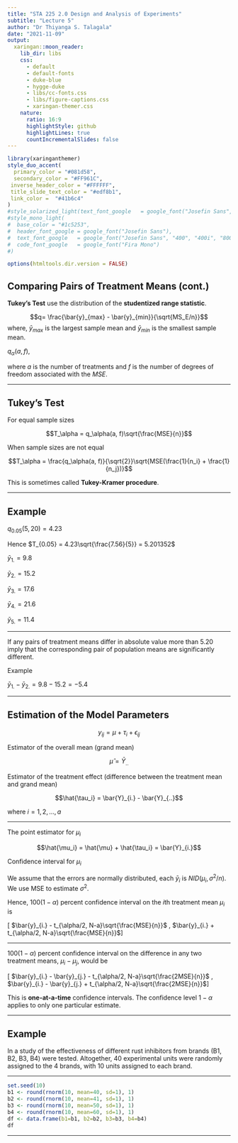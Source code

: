 ```yaml
---
title: "STA 225 2.0 Design and Analysis of Experiments"
subtitle: "Lecture 5"
author: "Dr Thiyanga S. Talagala"
date: "2021-11-09"
output:
  xaringan::moon_reader:
    lib_dir: libs
    css: 
      - default
      - default-fonts
      - duke-blue
      - hygge-duke
      - libs/cc-fonts.css
      - libs/figure-captions.css
      - xaringan-themer.css
    nature:
      ratio: 16:9
      highlightStyle: github
      highlightLines: true
      countIncrementalSlides: false
---
```

```r
library(xaringanthemer)
style_duo_accent(
  primary_color = "#081d58",
  secondary_color = "#FF961C",
 inverse_header_color = "#FFFFFF",
 title_slide_text_color = "#edf8b1",
 link_color =  "#41b6c4"
)
#style_solarized_light(text_font_google   = google_font("Josefin Sans", "400", "400i", "800i", "800"))
#style_mono_light(
#  base_color = "#1c5253",
#  header_font_google = google_font("Josefin Sans"),
#  text_font_google   = google_font("Josefin Sans", "400", "400i", "800i", "800"),
#  code_font_google   = google_font("Fira Mono")
#)
```

<style>

.center2 {
  margin: 0;
  position: absolute;
  top: 50%;
  left: 50%;
  -ms-transform: translate(-50%, -50%);
  transform: translate(-50%, -50%);
}

</style>

<style type="text/css">
.remark-slide-content {
    font-size: 30px;
}
</style>
```r
options(htmltools.dir.version = FALSE)
```



## Comparing Pairs of Treatment Means (cont.)

**Tukey's Test** use the distribution of the **studentized range statistic**.

$$q= \frac{\bar{y}_{max} - \bar{y}_{min}}{\sqrt{MS_E/n}}$$
where, $\bar{y}_{max}$ is the largest sample mean and $\bar{y}_{min}$ is the smallest sample mean.


$q_\alpha(a, f)$, 

where $a$ is the number of treatments and $f$ is the number of degrees of freedom associated with the $MSE$.

---

## Tukey's Test

For equal sample sizes

$$T_\alpha = q_\alpha(a, f)\sqrt{\frac{MSE}{n}}$$

When sample sizes are not equal

$$T_\alpha = \frac{q_\alpha(a, f)}{\sqrt{2}}\sqrt{MSE(\frac{1}{n_i} + \frac{1}{n_j})}$$

This is sometimes called **Tukey-Kramer procedure**.

---

## Example

$q_{0.05}(5, 20) = 4.23$

Hence $T_{0.05} = 4.23\sqrt{\frac{7.56}{5}} = 5.201352$

$\bar{y}_{1.}=9.8$

$\bar{y}_{2.}=15.2$

$\bar{y}_{3.}=17.6$

$\bar{y}_{4.}=21.6$

$\bar{y}_{5.}=11.4$

---

If any pairs of treatment means differ in absolute value more than 5.20 imply that the corresponding pair of population means are significantly different.

Example

$\bar{y}_{1.} - \bar{y}_{2.} = 9.8-15.2 = -5.4$

---

## Estimation of the Model Parameters

$$y_{ij} = \mu + \tau_i + \epsilon_{ij}$$

Estimator of the overall mean (grand mean)

$$\hat{\mu} = \bar{Y}_{..}$$

Estimator of the treatment effect (difference between the treatment mean and grand mean)

$$\hat{\tau_i} = \bar{Y}_{i.} - \bar{Y}_{..}$$

where $i = 1, 2, ..., a$

---

The point estimator for $\mu_i$

$$\hat{\mu_i} = \hat{\mu} + \hat{\tau_i} = \bar{Y}_{i.}$$


Confidence interval for $\mu_i$

We assume that the errors are normally distributed, each $\bar{y}_i$ is $NID(\mu_i, \sigma^2/n)$. We use MSE to estimate $\sigma^2$.

Hence, $100(1-\alpha)$ percent confidence interval on the $i$th treatment mean $\mu_i$ is

[ $\bar{y}_{i.} - t_{\alpha/2, N-a}\sqrt{\frac{MSE}{n}}$ , $\bar{y}_{i.} + t_{\alpha/2, N-a}\sqrt{\frac{MSE}{n}}$]

---

$100(1-\alpha)$ percent confidence interval on the difference in any two treatment means, $\mu_i - \mu_j$, would be

[ $\bar{y}_{i.} - \bar{y}_{j.} - t_{\alpha/2, N-a}\sqrt{\frac{2MSE}{n}}$ , $\bar{y}_{i.} - \bar{y}_{j.} + t_{\alpha/2, N-a}\sqrt{\frac{2MSE}{n}}$]



This is **one-at-a-time** confidence intervals. The confidence level $1-\alpha$ applies to only one particular estimate. 

---

## Example

In a study of the effectiveness of different rust inhibitors from brands (B1, B2, B3, B4) were tested. Altogether, 40 experimental units were randomly assigned to the 4 brands, with 10 units assigned to each brand.

---

```r
set.seed(10)
b1 <- round(rnorm(10, mean=40, sd=1), 1)
b2 <- round(rnorm(10, mean=41, sd=1), 1)
b3 <- round(rnorm(10, mean=50, sd=1), 1)
b4 <- round(rnorm(10, mean=60, sd=1), 1)
df <- data.frame(b1=b1, b2=b2, b3=b3, b4=b4)
df

```

---



